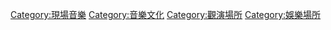 {{Commons category|Music venues}}

[[Category:現場音樂|Category:現場音樂]]
[[Category:音樂文化|Category:音樂文化]]
[[Category:觀演場所|Category:觀演場所]]
[[Category:娛樂場所|Category:娛樂場所]]